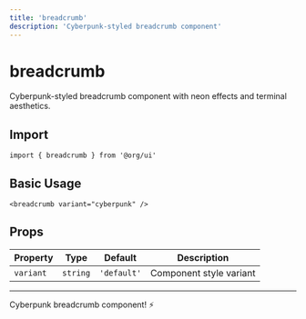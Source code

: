 ```yaml
---
title: 'breadcrumb'
description: 'Cyberpunk-styled breadcrumb component'
---
```


# breadcrumb

Cyberpunk-styled breadcrumb component with neon effects and terminal aesthetics.

## Import

```svelte
import { breadcrumb } from '@org/ui'
```

## Basic Usage

```svelte
<breadcrumb variant="cyberpunk" />
```

## Props

| Property | Type | Default | Description |
|----------|------|---------|-------------|
| `variant` | `string` | `'default'` | Component style variant |

---

Cyberpunk breadcrumb component! ⚡
